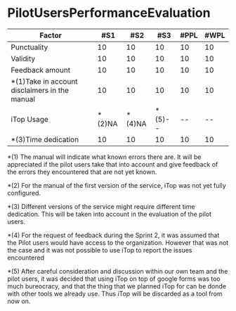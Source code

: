 # PilotUsersPerformanceEvaluation

| Factor          | #S1 | #S2 | #S3 | #PPL | #WPL |
|-----------------|-----|-----|-----|------|------|
| Punctuality     | 10  | 10 | 10 | 10 | 10 |
| Validity        | 10  | 10 | 10 | 10 | 10 |
| Feedback amount | 10  | 10 | 10 | 10 | 10 |
| *(1)Take in account disclaimers in the manual | 10 | 10 | 10 | 10 | 10 |
| iTop Usage      | *(2)NA | *(4)NA | *(5)-- | -- | -- |
| *(3)Time dedication | 10 | 10 | 10 | 10 | 10 |


*(1) The manual will indicate what known errors there are. It will be appreciated if the pilot users take that into account and give feedback of the errors they encountered that are not yet known.

*(2) For the manual of the first version of the service, iTop was not yet fully configured.

*(3) Different versions of the service might require different time dedication. This will be taken into account in the evaluation of the pilot users.

*(4) For the request of feedback during the Sprint 2, it was assumed that the Pilot users would have access to the organization. However that was not the case and it was not possible to use iTop to report the issues encountered

*(5) After careful consideration and discussion within our own team and the pilot users, it was decided that using iTop on top of google forms was too much bureocracy, and that the thing that we planned iTop for can be donde with other tools we already use. Thus iTop will be discarded as a tool from now on.
